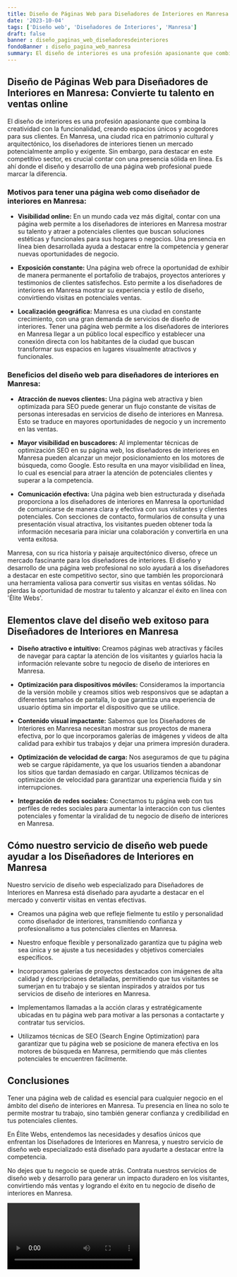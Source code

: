 ```yaml
---
title: Diseño de Páginas Web para Diseñadores de Interiores en Manresa
date: '2023-10-04'
tags: ['Diseño web', 'Diseñadores de Interiores', 'Manresa']
draft: false
banner : diseño_paginas_web_diseñadoresdeinteriores
fondoBanner : diseño_pagina_web_manresa
summary: El diseño de interiores es una profesión apasionante que combina la creatividad con la funcionalidad, creando espacios únicos y acogedores para sus clientes. En Manresa, una ciudad rica en patrimonio cultural y arquitectónico, los diseñadores de interiores tienen un mercado potencialmente amplio y exigente. Sin embargo, para destacar en este competitivo sector, es crucial contar con una presencia sólida en línea. Es ahí donde el diseño y desarrollo de una página web profesional puede marcar la diferencia.
---
```


## Diseño de Páginas Web para Diseñadores de Interiores en Manresa: Convierte tu talento en ventas online

El diseño de interiores es una profesión apasionante que combina la creatividad con la funcionalidad, creando espacios únicos y acogedores para sus clientes. En Manresa, una ciudad rica en patrimonio cultural y arquitectónico, los diseñadores de interiores tienen un mercado potencialmente amplio y exigente. Sin embargo, para destacar en este competitivo sector, es crucial contar con una presencia sólida en línea. Es ahí donde el diseño y desarrollo de una página web profesional puede marcar la diferencia.

### Motivos para tener una página web como diseñador de interiores en Manresa:

- **Visibilidad online:** En un mundo cada vez más digital, contar con una página web permite a los diseñadores de interiores en Manresa mostrar su talento y atraer a potenciales clientes que buscan soluciones estéticas y funcionales para sus hogares o negocios. Una presencia en línea bien desarrollada ayuda a destacar entre la competencia y generar nuevas oportunidades de negocio. 

- **Exposición constante:** Una página web ofrece la oportunidad de exhibir de manera permanente el portafolio de trabajos, proyectos anteriores y testimonios de clientes satisfechos. Esto permite a los diseñadores de interiores en Manresa mostrar su experiencia y estilo de diseño, convirtiendo visitas en potenciales ventas.

- **Localización geográfica:** Manresa es una ciudad en constante crecimiento, con una gran demanda de servicios de diseño de interiores. Tener una página web permite a los diseñadores de interiores en Manresa llegar a un público local específico y establecer una conexión directa con los habitantes de la ciudad que buscan transformar sus espacios en lugares visualmente atractivos y funcionales.

### Beneficios del diseño web para diseñadores de interiores en Manresa:

- **Atracción de nuevos clientes:** Una página web atractiva y bien optimizada para SEO puede generar un flujo constante de visitas de personas interesadas en servicios de diseño de interiores en Manresa. Esto se traduce en mayores oportunidades de negocio y un incremento en las ventas.

- **Mayor visibilidad en buscadores:** Al implementar técnicas de optimización SEO en su página web, los diseñadores de interiores en Manresa pueden alcanzar un mejor posicionamiento en los motores de búsqueda, como Google. Esto resulta en una mayor visibilidad en línea, lo cual es esencial para atraer la atención de potenciales clientes y superar a la competencia.

- **Comunicación efectiva:** Una página web bien estructurada y diseñada proporciona a los diseñadores de interiores en Manresa la oportunidad de comunicarse de manera clara y efectiva con sus visitantes y clientes potenciales. Con secciones de contacto, formularios de consulta y una presentación visual atractiva, los visitantes pueden obtener toda la información necesaria para iniciar una colaboración y convertirla en una venta exitosa.

Manresa, con su rica historia y paisaje arquitectónico diverso, ofrece un mercado fascinante para los diseñadores de interiores. El diseño y desarrollo de una página web profesional no solo ayudará a los diseñadores a destacar en este competitivo sector, sino que también les proporcionará una herramienta valiosa para convertir sus visitas en ventas sólidas. No pierdas la oportunidad de mostrar tu talento y alcanzar el éxito en línea con 'Élite Webs'.

<GifSeo />

<Cta />

## Elementos clave del diseño web exitoso para Diseñadores de Interiores en Manresa

- **Diseño atractivo e intuitivo:** Creamos páginas web atractivas y fáciles de navegar para captar la atención de los visitantes y guiarlos hacia la información relevante sobre tu negocio de diseño de interiores en Manresa. 

- **Optimización para dispositivos móviles:** Consideramos la importancia de la versión mobile y creamos sitios web responsivos que se adaptan a diferentes tamaños de pantalla, lo que garantiza una experiencia de usuario óptima sin importar el dispositivo que se utilice.

- **Contenido visual impactante:** Sabemos que los Diseñadores de Interiores en Manresa necesitan mostrar sus proyectos de manera efectiva, por lo que incorporamos galerías de imágenes y videos de alta calidad para exhibir tus trabajos y dejar una primera impresión duradera.

- **Optimización de velocidad de carga:** Nos aseguramos de que tu página web se cargue rápidamente, ya que los usuarios tienden a abandonar los sitios que tardan demasiado en cargar. Utilizamos técnicas de optimización de velocidad para garantizar una experiencia fluida y sin interrupciones.

- **Integración de redes sociales:** Conectamos tu página web con tus perfiles de redes sociales para aumentar la interacción con tus clientes potenciales y fomentar la viralidad de tu negocio de diseño de interiores en Manresa.

## Cómo nuestro servicio de diseño web puede ayudar a los Diseñadores de Interiores en Manresa

Nuestro servicio de diseño web especializado para Diseñadores de Interiores en Manresa está diseñado para ayudarte a destacar en el mercado y convertir visitas en ventas efectivas. 

- Creamos una página web que refleje fielmente tu estilo y personalidad como diseñador de interiores, transmitiendo confianza y profesionalismo a tus potenciales clientes en Manresa.

- Nuestro enfoque flexible y personalizado garantiza que tu página web sea única y se ajuste a tus necesidades y objetivos comerciales específicos.

- Incorporamos galerías de proyectos destacados con imágenes de alta calidad y descripciones detalladas, permitiendo que tus visitantes se sumerjan en tu trabajo y se sientan inspirados y atraídos por tus servicios de diseño de interiores en Manresa.

- Implementamos llamadas a la acción claras y estratégicamente ubicadas en tu página web para motivar a las personas a contactarte y contratar tus servicios. 

- Utilizamos técnicas de SEO (Search Engine Optimization) para garantizar que tu página web se posicione de manera efectiva en los motores de búsqueda en Manresa, permitiendo que más clientes potenciales te encuentren fácilmente.

## Conclusiones

Tener una página web de calidad es esencial para cualquier negocio en el ámbito del diseño de interiores en Manresa. Tu presencia en línea no solo te permite mostrar tu trabajo, sino también generar confianza y credibilidad en tus potenciales clientes.

En Élite Webs, entendemos las necesidades y desafíos únicos que enfrentan los Diseñadores de Interiores en Manresa, y nuestro servicio de diseño web especializado está diseñado para ayudarte a destacar entre la competencia.

No dejes que tu negocio se quede atrás. Contrata nuestros servicios de diseño web y desarrollo para generar un impacto duradero en los visitantes, convirtiendo más ventas y logrando el éxito en tu negocio de diseño de interiores en Manresa.

<Video />

<CtaBot job='Diseñadores de Interiores' city='Manresa'/>

<Gmaps query='Manresa+españa+maps' />